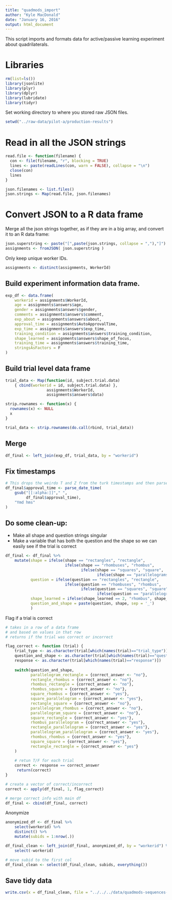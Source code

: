 ```yaml
---
title: "quadmods_import"
author: "Kyle MacDonald"
date: "January 16, 2016"
output: html_document
---
```


This script imports and formats data for active/passive learning experiment
about quadrilaterals. 

# Libraries

```r
rm(list=ls())
library(jsonlite)
library(plyr)
library(dplyr)
library(lubridate)
library(tidyr)
```

Set working directory to where you stored raw JSON files.

```r
setwd("../raw-data/pilot-a/production-results")
```

# Read in all the JSON strings

```r
read.file <- function(filename) {
  con <- file(filename, "r", blocking = TRUE)
  lines <- paste(readLines(con, warn = FALSE), collapse = "\n")
  close(con)
  lines
}

json.filenames <- list.files()
json.strings <- Map(read.file, json.filenames)
```

# Convert JSON to a R data frame

Merge all the json strings together, as if they are in a big array, and convert it to an R data frame:

```r
json.superstring <- paste("[",paste(json.strings, collapse = ","),"]")
assignments <- fromJSON( json.superstring )
```

Only keep unique worker IDs.

```r
assignments <- distinct(assignments, WorkerId)
```

## Build experiment information data frame.

```r
exp_df <- data.frame(
    workerid = assignments$WorkerId, 
    age = assignments$answers$age,
    gender = assignments$answers$gender,
    comments = assignments$answers$comment,
    exp_about = assignments$answers$about,
    approval_time = assignments$AutoApprovalTime,
    exp_time = assignments$answers$exp_time,
    training_condition = assignments$answers$training_condition,
    shape_learned = assignments$answers$shape_of_focus,
    training_time = assignments$answers$training_time,
    stringsAsFactors = F
)
```

## Build trial level data frame

```r
trial_data <- Map(function(id, subject.trial.data) 
    { cbind(workerid = id, subject.trial.data) },
                  assignments$WorkerId,
                  assignments$answers$data)

```

```r
strip.rownames <- function(x) {
  rownames(x) <- NULL
  x
}

trial_data <- strip.rownames(do.call(rbind, trial_data))
```

## Merge

```r
df_final <- left_join(exp_df, trial_data, by = "workerid")
```

## Fix timestamps

```r
# This drops the weirdo T and Z from the turk timestamps and then parses them into seconds time 0 (some UTC standard)
df_final$approval_time <- parse_date_time(
    gsub("[[:alpha:]]"," ", 
         df_final$approval_time),
    "Ymd hms"
)
```

## Do some clean-up:

- Make all shape and question strings singular
- Make a variable that has both the question and the shape so we can easily see if the trial is correct

```r
df_final <- df_final %>% 
    mutate(shape = ifelse(shape == "rectangles", "rectangle", 
                          ifelse(shape == "rhombuses", "rhombus", 
                                 ifelse(shape == "squares", "square",
                                        ifelse(shape == "parallelograms", "parallelogram", shape)))),
           question = ifelse(question == "rectangles", "rectangle", 
                          ifelse(question == "rhombuses", "rhombus", 
                                 ifelse(question == "squares", "square",
                                        ifelse(question == "parallelograms", "parallelogram", question)))),
           shape_learned = ifelse(shape_learned == 2, "rhombus", shape_learned),
           question_and_shape = paste(question, shape, sep = '_')
           )
```

Flag if a trial is correct

```r
# takes in a row of a data frame
# and based on values in that row
# returns if the trial was correct or incorrect

flag_correct <- function (trial) {
    trial_type <- as.character(trial[which(names(trial)=="trial_type")])
    question_and_shape <- as.character(trial[which(names(trial)=="question_and_shape")])
    response <- as.character(trial[which(names(trial)=="response")])
    
    switch(question_and_shape,
           parallelogram_rectangle = {correct_answer <- "no"},
           rectangle_rhombus = {correct_answer <- "no"},
           rhombus_rectangle = {correct_answer <- "no"},
           rhombus_square = {correct_answer <- "no"},
           square_rhombus = {correct_answer <- "yes"},
           square_parallelogram = {correct_answer <- "yes"},
           rectangle_square = {correct_answer <- "no"},
           parallelogram_rhombus = {correct_answer <- "no"},
           parallelogram_square = {correct_answer <- "no"},
           square_rectangle = {correct_answer <- "yes"},
           rhombus_parallelogram = {correct_answer <- "yes"},
           rectangle_parallelogram = {correct_answer <- "yes"},
           parallelogram_parallelogram = {correct_answer <- "yes"},
           rhombus_rhombus = {correct_answer <- "yes"},
           square_square = {correct_answer <- "yes"},
           rectangle_rectangle = {correct_answer <- "yes"}
    )
    
    # retun T/F for each trial
    correct <- response == correct_answer
     return(correct)
}

# create a vector of correct/incorrect
correct <- apply(df_final, 1, flag_correct)

# merge correct info with main df
df_final <- cbind(df_final, correct)

```

Anonymize

```r
anonymized_df <- df_final %>% 
    select(workerid) %>% 
    distinct() %>% 
    mutate(subids = 1:nrow(.))

df_final_clean <- left_join(df_final, anonymized_df, by = "workerid") %>% 
    select(-workerid)

# move subid to the first col
df_final_clean <- select(df_final_clean, subids, everything())
```

## Save tidy data 

```r
write.csv(x = df_final_clean, file = "../../../data/quadmods-sequences-1.csv", row.names=F)
```
